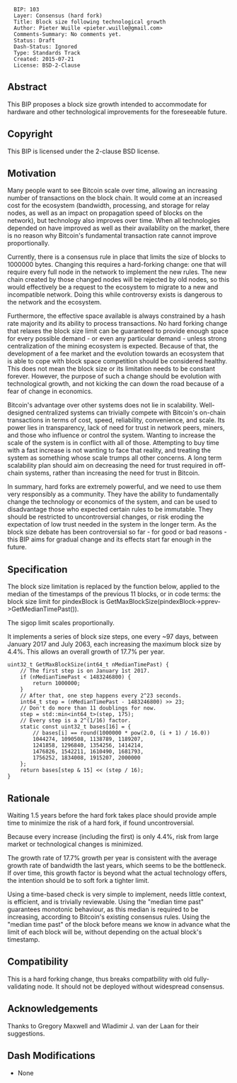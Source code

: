 <pre>
  BIP: 103
  Layer: Consensus (hard fork)
  Title: Block size following technological growth
  Author: Pieter Wuille <pieter.wuille@gmail.com>
  Comments-Summary: No comments yet.
  Status: Draft
  Dash-Status: Ignored
  Type: Standards Track
  Created: 2015-07-21
  License: BSD-2-Clause
</pre>

==Abstract==

This BIP proposes a block size growth intended to accommodate for hardware and other technological improvements for the foreseeable future.

==Copyright==

This BIP is licensed under the 2-clause BSD license.

==Motivation==

Many people want to see Bitcoin scale over time, allowing an increasing number of transactions on the block chain. It would come at an increased cost for the ecosystem (bandwidth, processing, and storage for relay nodes, as well as an impact on propagation speed of blocks on the network), but technology also improves over time. When all technologies depended on have improved as well as their availability on the market, there is no reason why Bitcoin's fundamental transaction rate cannot improve proportionally.

Currently, there is a consensus rule in place that limits the size of blocks to 1000000 bytes. Changing this requires a hard-forking change: one that will require every full node in the network to implement the new rules. The new chain created by those changed nodes will be rejected by old nodes, so this would effectively be a request to the ecosystem to migrate to a new and incompatible network. Doing this while controversy exists is dangerous to the network and the ecosystem.

Furthermore, the effective space available is always constrained by a hash rate majority and its ability to process transactions. No hard forking change that relaxes the block size limit can be guaranteed to provide enough space for every possible demand - or even any particular demand - unless strong centralization of the mining ecosystem is expected. Because of that, the development of a fee market and the evolution towards an ecosystem that is able to cope with block space competition should be considered healthy. This does not mean the block size or its limitation needs to be constant forever. However, the purpose of such a change should be evolution with technological growth, and not kicking the can down the road because of a fear of change in economics.

Bitcoin's advantage over other systems does not lie in scalability. Well-designed centralized systems can trivially compete with Bitcoin's on-chain transactions in terms of cost, speed, reliability, convenience, and scale. Its power lies in transparency, lack of need for trust in network peers, miners, and those who influence or control the system. Wanting to increase the scale of the system is in conflict with all of those. Attempting to buy time with a fast increase is not wanting to face that reality, and treating the system as something whose scale trumps all other concerns. A long term scalability plan should aim on decreasing the need for trust required in off-chain systems, rather than increasing the need for trust in Bitcoin.

In summary, hard forks are extremely powerful, and we need to use them very responsibly as a community. They have the ability to fundamentally change the technology or economics of the system, and can be used to disadvantage those who expected certain rules to be immutable. They should be restricted to uncontroversial changes, or risk eroding the expectation of low trust needed in the system in the longer term. As the block size debate has been controversial so far - for good or bad reasons - this BIP aims for gradual change and its effects start far enough in the future.

==Specification==

The block size limitation is replaced by the function below, applied to the median of the timestamps of the previous 11 blocks, or in code terms: the block size limit for pindexBlock is GetMaxBlockSize(pindexBlock->pprev->GetMedianTimePast()).

The sigop limit scales proportionally.

It implements a series of block size steps, one every ~97 days, between January 2017 and July 2063, each increasing the maximum block size by 4.4%. This allows an overall growth of 17.7% per year.

<pre>
uint32_t GetMaxBlockSize(int64_t nMedianTimePast) {
    // The first step is on January 1st 2017.
    if (nMedianTimePast < 1483246800) {
        return 1000000;
    }
    // After that, one step happens every 2^23 seconds.
    int64_t step = (nMedianTimePast - 1483246800) >> 23;
    // Don't do more than 11 doublings for now.
    step = std::min<int64_t>(step, 175);
    // Every step is a 2^(1/16) factor.
    static const uint32_t bases[16] = {
        // bases[i] == round(1000000 * pow(2.0, (i + 1) / 16.0))
        1044274, 1090508, 1138789, 1189207,
        1241858, 1296840, 1354256, 1414214,
        1476826, 1542211, 1610490, 1681793,
        1756252, 1834008, 1915207, 2000000
    };
    return bases[step & 15] << (step / 16);
}
</pre>

==Rationale==

Waiting 1.5 years before the hard fork takes place should provide ample time to minimize the risk of a hard fork, if found uncontroversial.

Because every increase (including the first) is only 4.4%, risk from large market or technological changes is minimized.

The growth rate of 17.7% growth per year is consistent with the average growth rate of bandwidth the last years, which seems to be the bottleneck. If over time, this growth factor is beyond what the actual technology offers, the intention should be to soft fork a tighter limit.

Using a time-based check is very simple to implement, needs little context, is efficient, and is trivially reviewable. Using the "median time past" guarantees monotonic behaviour, as this median is required to be increasing, according to Bitcoin's existing consensus rules. Using the "median time past" of the block before means we know in advance what the limit of each block will be, without depending on the actual block's timestamp.

==Compatibility==

This is a hard forking change, thus breaks compatbility with old fully-validating node. It should not be deployed without widespread consensus.

==Acknowledgements==

Thanks to Gregory Maxwell and Wladimir J. van der Laan for their suggestions.

==Dash Modifications==
* None
